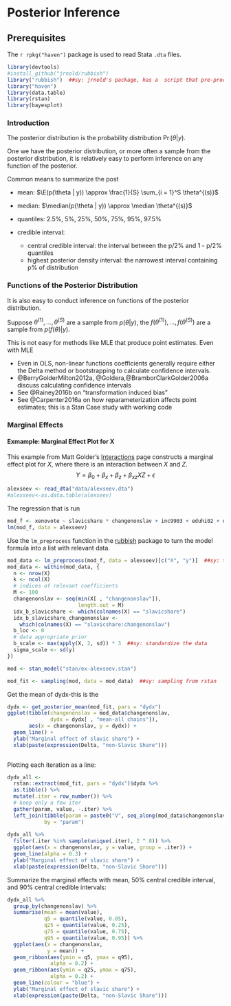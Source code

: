 # Posterior Inference

## Prerequisites 

The `r rpkg("haven")` package is used to read Stata `.dta` files.
```r
library(devtools)
#install_github("jrnold/rubbish")
library("rubbish")  ##sy: jrnold's package, has a  script that pre-processes data in the same way as lm (eg, makes the model matrix)
library("haven")
library(data.table)
library(rstan)
library(bayesplot)
```

### Introduction

The posterior distribution is the probability distribution $\Pr(\theta | y)$.

One we have the posterior distribution, or more often a sample from the posterior distribution, it is relatively easy to perform inference on any function of the posterior.

Common means to summarize the post 

- mean: $\E(p(\theta | y)) \approx \frac{1}{S} \sum_{i = 1}^S \theta^{(s)}$
- median: $\median(p(\theta | y)) \approx \median \theta^{(s)}$
- quantiles: 2.5%, 5%, 25%, 50%, 75%, 95%, 97.5%
- credible interval:

    - central credible interval: the interval between the p/2% and 1 - p/2% quantiles
    - highest posterior density interval: the narrowest interval containing p% of distribution

### Functions of the Posterior Distribution

It is also easy to conduct inference on functions of the posterior distribution.

Suppose $\theta^{(1)}, \dots, \theta^{(S)}$ are a sample from $p(\theta | y)$, the
$f(\theta^{(1)}), \dots, f(\theta^{(S)})$ are a sample from $p(f(\theta) | y)$.

This is not easy for methods like MLE that produce point estimates. Even with MLE

- Even in OLS, non-linear functions coefficients generally require either the Delta method or bootstrapping to calculate confidence intervals.
- @BerryGolderMilton2012a, @Goldera,@BramborClarkGolder2006a discuss calculating confidence intervals
- See @Rainey2016b on "transformation induced bias"
- See @Carpenter2016a on how reparameterization affects point estimates; this is a Stan Case study with working code

### Marginal Effects

#### Exmample: Marginal Effect Plot for X

This example from Matt Golder's [Interactions](http://mattgolder.com/interactions) page constructs a marginal effect plot for $X$, where there is an interaction between $X$ and $Z$.
$$
Y = \beta_0 + \beta_x + \beta_z + \beta_{xz} X Z + \epsilon
$$

```r
alexseev <- read_dta("data/alexseev.dta")
#alexseev<-as.data.table(alexseev)
```

The regression that is run
```r
mod_f <- xenovote ~ slavicshare * changenonslav + inc9903 + eduhi02 + unemp02 + apt9200 + vsall03 + brdcont
lm(mod_f, data = alexseev)
```

Use the `lm_preprocess` function in the [rubbish](https://jrnold.github.com/rubbish) package to turn the model formula into a list with relevant data.
```r
mod_data <- lm_preprocess(mod_f, data = alexseev)[c("X", "y")]  ##sy: this function from jrnold's 'rubbish' package, and it makes the appropriate model matrix
mod_data <- within(mod_data, {
  n <- nrow(X)
  k <- ncol(X)
  # indices of relevant coefficients
  M <- 100
  changenonslav <- seq(min(X[ , "changenonslav"]),                               max(X[ , "changenonslav"]),
                       length.out = M)
  idx_b_slavicshare <- which(colnames(X) == "slavicshare")
  idx_b_slavicshare_changenonslav <-
    which(colnames(X) == "slavicshare:changenonslav")
  b_loc <- 0
  # data appropriate prior
  b_scale <- max(apply(X, 2, sd)) * 3  ##sy: standardize the data
  sigma_scale <- sd(y)
})
```


```r
mod <- stan_model("stan/ex-alexseev.stan")
```


```r
mod_fit <- sampling(mod, data = mod_data)  ##sy: sampling from rstan
```

Get the mean of dydx-this is the 
```r
dydx <- get_posterior_mean(mod_fit, pars = "dydx")
ggplot(tibble(changenonslav = mod_data$changenonslav,
              dydx = dydx[ , "mean-all chains"]),
       aes(x = changenonslav, y = dydx)) +
  geom_line() +
  ylab("Marginal effect of slavic share") +
  xlab(paste(expression(Delta, "non-Slavic Share")))
       
```

Plotting each iteration as a line:
```r
dydx_all <-
  rstan::extract(mod_fit, pars = "dydx")$dydx %>% 
  as.tibble() %>%
  mutate(.iter = row_number()) %>%
  # keep only a few iter
  gather(param, value, -.iter) %>%
  left_join(tibble(param = paste0("V", seq_along(mod_data$changenonslav)),                      changenonslav = mod_data$changenonslav),
            by = "param")
  
dydx_all %>%
  filter(.iter %in% sample(unique(.iter), 2 ^ 8)) %>%
  ggplot(aes(x = changenonslav, y = value, group = .iter)) +
  geom_line(alpha = 0.3) +
  ylab("Marginal effect of slavic share") +
  xlab(paste(expression(Delta, "non-Slavic Share")))
```

Summarize the marginal effects with mean, 50% central credible interval, and 90% central credible intervals:
```r
dydx_all %>%
  group_by(changenonslav) %>%
  summarise(mean = mean(value),
            q5 = quantile(value, 0.05),
            q25 = quantile(value, 0.25),
            q75 = quantile(value, 0.75),            
            q95 = quantile(value, 0.95)) %>%
  ggplot(aes(x = changenonslav,
             y = mean)) +
  geom_ribbon(aes(ymin = q5, ymax = q95),
              alpha = 0.2) +  
  geom_ribbon(aes(ymin = q25, ymax = q75), 
              alpha = 0.2) +
  geom_line(colour = "blue") +
  ylab("Marginal effect of slavic share") +
  xlab(expression(paste(Delta, "non-Slavic Share")))

```


